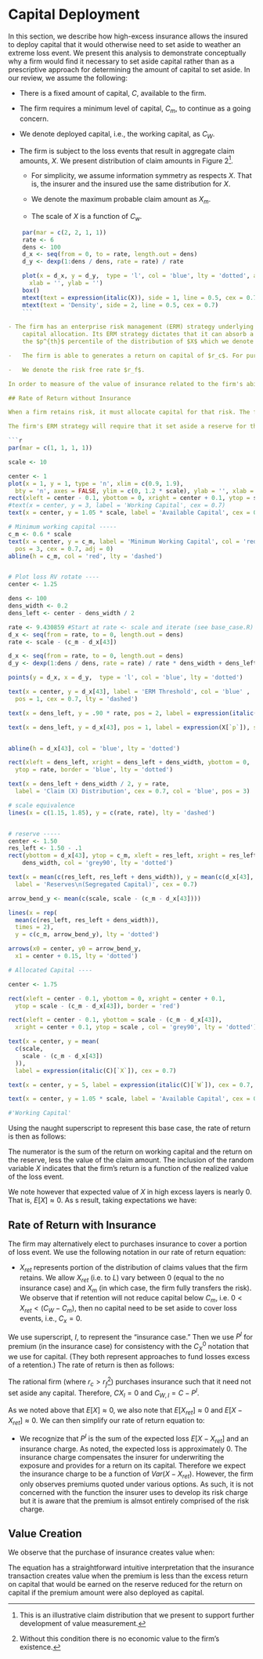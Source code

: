 # Capital Deployment
In this section, we describe how high-excess insurance allows the insured to deploy capital that it would otherwise need to set aside to weather an extreme loss event. We present this analysis to demonstrate conceptually why a firm would find it necessary to set aside capital rather than  as a prescriptive approach for determining the amount of capital to set aside. In our review, we assume the following:

-   There is a fixed amount of capital, $C$, available to the firm.

-   The firm requires a minimum level of capital, $C_m$, to continue as a going concern.

-   We denote deployed capital, i.e., the working capital, as $C_W$.

-   The firm is subject to the loss events that result in aggregate claim
    amounts, $X$. We present distribution of claim amounts in Figure 2^[This is an illustrative claim distribution that we present to support further development of value measurement.].

    -   For simplicity, we assume information symmetry as respects $X$. That is,
        the insurer and the insured use the same distribution for $X$.

    -   We denote the maximum probable claim amount as $X_m$.

    -   The scale of $X$ is a function of $C_w$.

```r
    par(mar = c(2, 2, 1, 1))
    rate <- 6
    dens <- 100
    d_x <- seq(from = 0, to = rate, length.out = dens)
    d_y <- dexp(1:dens / dens, rate = rate) / rate

    plot(x = d_x, y = d_y,  type = 'l', col = 'blue', lty = 'dotted', axes = FALSE,
      xlab = '', ylab = '')
    box()
    mtext(text = expression(italic(X)), side = 1, line = 0.5, cex = 0.7)
    mtext(text = 'Density', side = 2, line = 0.5, cex = 0.7)
    ```
  
- The firm has an enterprise risk management (ERM) strategy underlying its
    capital allocation. Its ERM strategy dictates that it can absorb a claim at
    the $p^{th}$ percentile of the distribution of $X$ which we denote as $X_p$.

-   The firm is able to generates a return on capital of $r_c$. For purposes of determining the value of insurance, we use a simplifying assumption that $r_c$ is fixed. That is, $E(r_c)=r_c$ and $Var(r_c)=0$. 

-   We denote the risk free rate $r_f$.

In order to measure of the value of insurance related to the firm's ability to deploy capital, we compare rates of return both with and without insurance.

## Rate of Return without Insurance

When a firm retains risk, it must allocate capital for that risk. The firm may allocate that capital with or without a formal analysis as to the amount of capital that it must set aside. In this section, we present an example of actions that a firm with an ERM strategy may take when faced with risk.  We recognize that not all firms will allocate capital using this type of analysis. 

The firm's ERM strategy will require that it set aside a reserve for the possibility of that it experiences a capital depletion event. We denote this reserve as $CX$, to indicate that the reserve is a segregation of capital to absorb realizations of $X$ that reduce $C$ below $C_m$. We present that capital allocation approach in Figure X.

```r
par(mar = c(1, 1, 1, 1))

scale <- 10

center <- 1
plot(x = 1, y = 1, type = 'n', xlim = c(0.9, 1.9),
  bty = 'n', axes = FALSE, ylim = c(0, 1.2 * scale), ylab = '', xlab = '')
rect(xleft = center - 0.1, ybottom = 0, xright = center + 0.1, ytop = scale)
#text(x = center, y = 3, label = 'Working Capital', cex = 0.7)
text(x = center, y = 1.05 * scale, label = 'Available Capital', cex = 0.7)

# Minimum working capital -----
c_m <- 0.6 * scale
text(x = center, y = c_m, label = 'Minimum Working Capital', col = 'red' , 
  pos = 3, cex = 0.7, adj = 0)
abline(h = c_m, col = 'red', lty = 'dashed')


# Plot loss RV rotate ----
center <- 1.25

dens <- 100
dens_width <- 0.2
dens_left <- center - dens_width / 2

rate <- 9.430859 #Start at rate <- scale and iterate (see base_case.R)
d_x <- seq(from = rate, to = 0, length.out = dens)
rate <- scale - (c_m - d_x[43])

d_x <- seq(from = rate, to = 0, length.out = dens)
d_y <- dexp(1:dens / dens, rate = rate) / rate * dens_width + dens_left

points(y = d_x, x = d_y,  type = 'l', col = 'blue', lty = 'dotted')

text(x = center, y = d_x[43], label = 'ERM Threshold', col = 'blue' , 
  pos = 1, cex = 0.7, lty = 'dashed')

text(x = dens_left, y = .90 * rate, pos = 2, label = expression(italic(X)), srt = 270, col = 'blue', cex = 0.7, adj = c(0, 0))

text(x = dens_left, y = d_x[43], pos = 1, label = expression(X[`p`]), srt = 270, col = 'blue', cex = 0.7, adj = c(0, 0))


abline(h = d_x[43], col = 'blue', lty = 'dotted')

rect(xleft = dens_left, xright = dens_left + dens_width, ybottom = 0, 
  ytop = rate, border = 'blue', lty = 'dotted')

text(x = dens_left + dens_width / 2, y = rate, 
  label = 'Claim (X) Distribution', cex = 0.7, col = 'blue', pos = 3)

# scale equivalence
lines(x = c(1.15, 1.85), y = c(rate, rate), lty = 'dashed')


# reserve -----
center <- 1.50
res_left <- 1.50 - .1
rect(ybottom = d_x[43], ytop = c_m, xleft = res_left, xright = res_left + 
    dens_width, col = 'grey90', lty = 'dotted')

text(x = mean(c(res_left, res_left + dens_width)), y = mean(c(d_x[43], c_m)), 
  label = 'Reserves\n(Segregated Capital)', cex = 0.7)

arrow_bend_y <- mean(c(scale, scale - (c_m - d_x[43])))

lines(x = rep(
  mean(c(res_left, res_left + dens_width)), 
  times = 2), 
  y = c(c_m, arrow_bend_y), lty = 'dotted')

arrows(x0 = center, y0 = arrow_bend_y, 
  x1 = center + 0.15, lty = 'dotted')

# Allocated Capital ----

center <- 1.75

rect(xleft = center - 0.1, ybottom = 0, xright = center + 0.1, 
  ytop = scale - (c_m - d_x[43]), border = 'red')

rect(xleft = center - 0.1, ybottom = scale - (c_m - d_x[43]), 
  xright = center + 0.1, ytop = scale , col = 'grey90', lty = 'dotted')

text(x = center, y = mean(
  c(scale, 
    scale - (c_m - d_x[43])
  )), 
  label = expression(italic(C)[`X`]), cex = 0.7)

text(x = center, y = 5, label = expression(italic(C)[`W`]), cex = 0.7, col = 'red')

text(x = center, y = 1.05 * scale, label = 'Available Capital', cex = 0.7)

#'Working Capital'
```

Using the naught superscript to represent this base case, the rate of return is
then as follows:

\begin{equation}
R_{0} = \dfrac{r_c \times C_{W}^{I} + r_f \times C_{X}^{0} - X}{C}
\end{equation}

The numerator is the sum of the return on working capital and the return on the
reserve, less the value of the claim amount. The inclusion of the random variable $X$ indicates that the firm's return is a function of the realized value of the loss event.

We note however that  expected value of $X$ in high excess layers is nearly 0. That is, $E[X] \approx 0$. As s result, taking expectations we have:

\begin{equation}
E[R_{0}] = \dfrac{r_c \times C_{W}^{I} + r_f \times C_{X}^{0}}{C}
\end{equation}

## Rate of Return with Insurance

The firm may alternatively elect to purchases insurance to cover a portion of loss event. We use the following notation in our rate of return equation:

* $X_{ret}$ represents portion of the distribution of claims values that the
firm retains. We allow $X_{ret}$ (i.e. to $L$) vary between 0 (equal to the no insurance case) and $X_m$ (in which case, the firm fully transfers the risk). We observe that if retention will not reduce capital below $C_m$, i.e. $0 < X_{ret} < (C_W - C_m)$, then no capital need to be set aside to cover loss events, i.e., $C_x = 0$.

We use superscript, $I$, to represent the "insurance case." Then we use $P^{I}$ for premium (in the insurance case) for consistency with the $C_{X}^{0}$ notation that we use for capital. (They both represent approaches to fund losses excess of a retention.) The rate of return is then as follows:

\begin{equation}
R_{I} = \dfrac{r_c \times (C - CX_{I} - P^{I}) + r_f \times CX_{I} - X_{ret} - P^{I}}{C}
\end{equation}

The rational firm (where $r_c > r_f$[^2]) purchases insurance such that it need not set aside any capital. Therefore, $CX_I = 0$ and $C_{W,I} = C - P^{I}$.

As we noted above that $E[X] \approx 0$, we also note that $E[X_{ret}] \approx 0$ and $E[X - X_{ret}] \approx 0$. We can then simplify our rate of return equation to:

\begin{equation}
E[R_{I}] = \dfrac{r_c \times (C - P^{I}) - P^{I}}{C}
\end{equation}

* We recognize that $P^{I}$ is the sum of the expected loss $E[X - X_{ret}]$ and an insurance charge. As noted, the expected loss is approximately $0$. The insurance charge compensates the insurer for underwriting the exposure and provides for a return on its capital. Therefore we expect the insurance charge to be a function of $Var(X - X_{ret})$. However, the firm only observes premiums quoted under various options. As such, it is not concerned with the function the insurer uses to develop its risk charge but it is aware that the premium is almsot entirely comprised of the risk charge.


## Value Creation

We observe that the purchase of insurance creates value when: 

\begin{align}
\nonumber E[R_I] &> E[R_0] \\
\nonumber r_c \times (C - P^{I}) - P^{I} &> r_c \times C_{W}^{I} + r_f \times C_{X}^{0} \\
\nonumber r_c \times C - r_c \times P^{I} - P^{I} &>  r_c \times C_{W}^{I} + r_f \times C_{X}^{0}\\
\nonumber -P^{I} \times (1 + r_c) &> r_c \times C_{W}^{I} + r_f \times C_{X}^{0} - r_c \times C\\
\nonumber -P^{I} \times (1 + r_c) &> r_c \times (C_{W}^{I} - C) + r_f \times C_{X}^{0}\\
\nonumber -P^{I}  &> \dfrac{r_c \times (C_{W}^{I} - C) + r_f \times C_{X}^{0}}{1 + r_c}\\
\nonumber -P^{I} &> \dfrac{r_c \times (C_{W}^{I} - C) + r_f \times C_{X}^{0}}{1 + r_c}\\
\nonumber -P^{I} &> \dfrac{r_c \times (-C_{X}^{0}) + r_f \times C_{X}^{0}}{1 + r_c}\\
\nonumber -P^{I} &> C_{X}^{0} \times \dfrac{r_f - r_c}{1 + r_c}\\
P^{I} &< C_{X}^{0} \times \dfrac{r_c - r_f}{1 + r_c}
\end{align}

The equation has a straightforward intuitive interpretation that the insurance transaction creates value when the premium is less than the excess return on capital that would be earned on the reserve reduced for the return on capital if the premium amount were also deployed as capital.

[^2]: Without this condition there is no economic value to the firm's existence.

